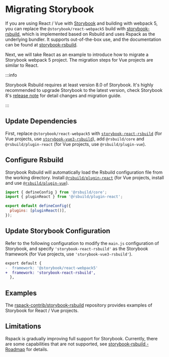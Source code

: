 
# Migrating Storybook

If you are using React / Vue with [Storybook](https://storybook.js.org/) and building with webpack 5, you can replace the `@storybook/react-webpack5` build with [storybook-rsbuild](https://github.com/rspack-contrib/storybook-rsbuild), which is implemented based on Rsbuild and uses Rspack as the underlying bundler. It supports out-of-the-box use, and the documentation can be found at [storybook-rsbuild](https://github.com/rspack-contrib/storybook-rsbuild).

Next, we will take React as an example to introduce how to migrate a Storybook webpack 5 project. The migration steps for Vue projects are similar to React.

:::info

Storybook Rsbuild requires at least version 8.0 of Storybook. It's highly recommended to upgrade Storybook to the latest version, check Storybook 8's [release note](https://storybook.js.org/blog/storybook-8/) for detail changes and migration guide.

:::

## Update Dependencies

First, replace `@storybook/react-webpack5` with [`storybook-react-rsbuild`](https://www.npmjs.com/package/storybook-react-rsbuild) (for Vue projects, use [`storybook-vue3-rsbuild`](https://www.npmjs.com/package/storybook-vue3-rsbuild)), add `@rsbuild/core` and `@rsbuild/plugin-react` (for Vue projects, use `@rsbuild/plugin-vue`).

<PackageManagerTabs command="install storybook-react-rsbuild @rsbuild/core @rsbuild/plugin-react -D" />

## Configure Rsbuild

Storybook Rsbuild will automatically load the Rsbuild configuration file from the working directory. Install [`@rsbuild/plugin-react`](https://rsbuild.dev/guide/framework/react) (for Vue projects, install and use [`@rsbuild/plugin-vue`](https://rsbuild.dev/guide/framework/vue3)).

```js
import { defineConfig } from '@rsbuild/core';
import { pluginReact } from '@rsbuild/plugin-react';

export default defineConfig({
  plugins: [pluginReact()],
});
```

## Update Storybook Configuration

Refer to the following configuration to modify the `main.js` configuration of Storybook, and specify `'storybook-react-rsbuild'` as the Storybook framework (for Vue projects, use `'storybook-vue3-rsbuild'`).

```diff title=.storybook/main.js
export default {
-  framework: '@storybook/react-webpack5'
+  framework: 'storybook-react-rsbuild',
  },
```

## Examples

The [rspack-contrib/storybook-rsbuild](https://github.com/rspack-contrib/storybook-rsbuild/tree/main/sandboxes) repository provides examples of Storybook for React / Vue projects.

## Limitations

Rspack is gradually improving full support for Storybook. Currently, there are some capabilities that are not supported, see [storybook-rsbuild - Roadmap](https://github.com/rspack-contrib/storybook-rsbuild#roadmap) for details.
